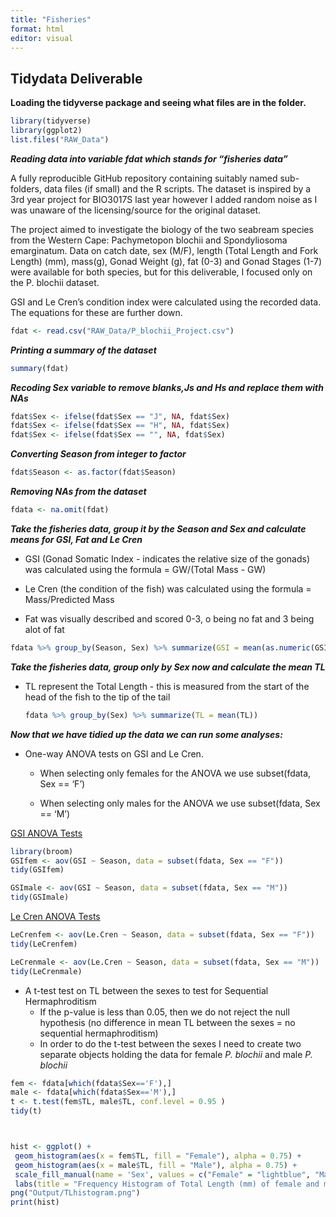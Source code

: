 ```yaml
---
title: "Fisheries"
format: html
editor: visual
---
```


## Tidydata Deliverable

**Loading the tidyverse package and seeing what files are in the folder.**

```r
library(tidyverse)
library(ggplot2)
list.files("RAW_Data")
```

***Reading data into variable fdat which stands for "fisheries data"***

A fully reproducible GitHub repository containing suitably named sub-folders, data files (if small) and the R scripts. The dataset is inspired by a 3rd year project for BIO3017S last year however I added random noise as I was unaware of the licensing/source for the original dataset.

The project aimed to investigate the biology of the two seabream species from the Western Cape: Pachymetopon blochii and Spondyliosoma emarginatum. Data on catch date, sex (M/F), length (Total Length and Fork Length) (mm), mass(g), Gonad Weight (g), fat (0-3) and Gonad Stages (1-7) were available for both species, but for this deliverable, I focused only on the P. blochii dataset.

GSI and Le Cren's condition index were calculated using the recorded data. The equations for these are further down.

```r
fdat <- read.csv("RAW_Data/P_blochii_Project.csv")
```

***Printing a summary of the dataset***

```r
summary(fdat)
```

***Recoding Sex variable to remove blanks,Js and Hs and replace them with NAs***

```r
fdat$Sex <- ifelse(fdat$Sex == "J", NA, fdat$Sex)
fdat$Sex <- ifelse(fdat$Sex == "H", NA, fdat$Sex)
fdat$Sex <- ifelse(fdat$Sex == "", NA, fdat$Sex)
```

***Converting Season from integer to factor***

```r
fdat$Season <- as.factor(fdat$Season)
```

***Removing NAs from the dataset***

```r
fdata <- na.omit(fdat)
```

***Take the fisheries data, group it by the Season and Sex and calculate means for GSI, Fat and Le Cren***

-   GSI (Gonad Somatic Index - indicates the relative size of the gonads) was calculated using the formula = GW/(Total Mass - GW)

-   Le Cren (the condition of the fish) was calculated using the formula = Mass/Predicted Mass

-   Fat was visually described and scored 0-3, o being no fat and 3 being alot of fat

```r

fdata %>% group_by(Season, Sex) %>% summarize(GSI = mean(as.numeric(GSI), na.rm = TRUE), 'Le Cren' = mean(Le.Cren), Fat = mean(Fat, na.rm = TRUE)) %>% arrange(Sex)
```

***Take the fisheries data, group only by Sex now and calculate the mean TL***

-   TL represent the Total Length - this is measured from the start of the head of the fish to the tip of the tail

    ```r
    fdata %>% group_by(Sex) %>% summarize(TL = mean(TL))
    ```

***Now that we have tidied up the data we can run some analyses:***

-   One-way ANOVA tests on GSI and Le Cren.

    -   When selecting only females for the ANOVA we use subset(fdata, Sex == 'F')

    -   When selecting only males for the ANOVA we use subset(fdata, Sex == 'M')

[GSI ANOVA Tests]{.underline}

```r
library(broom)
GSIfem <- aov(GSI ~ Season, data = subset(fdata, Sex == "F"))
tidy(GSIfem)
```

```r
GSImale <- aov(GSI ~ Season, data = subset(fdata, Sex == "M"))
tidy(GSImale)
```

[Le Cren ANOVA Tests]{.underline}

```r
LeCrenfem <- aov(Le.Cren ~ Season, data = subset(fdata, Sex == "F"))
tidy(LeCrenfem)
```

```r
LeCrenmale <- aov(Le.Cren ~ Season, data = subset(fdata, Sex == "M"))
tidy(LeCrenmale)
```

-   A t-test test on TL between the sexes to test for Sequential Hermaphroditism
    -   If the p-value is less than 0.05, then we do not reject the null hypothesis (no difference in mean TL between the sexes = no sequential hermaphroditism)
    -   In order to do the t-test between the sexes I need to create two separate objects holding the data for female *P. blochii* and male *P. blochii*

```r
fem <- fdata[which(fdata$Sex=='F'),]
male <- fdata[which(fdata$Sex=='M'),]
t <- t.test(fem$TL, male$TL, conf.level = 0.95 )
tidy(t)



hist <- ggplot() +
 geom_histogram(aes(x = fem$TL, fill = "Female"), alpha = 0.75) +
 geom_histogram(aes(x = male$TL, fill = "Male"), alpha = 0.75) +
 scale_fill_manual(name = 'Sex', values = c("Female" = "lightblue", "Male" = "orange")) +
 labs(title = "Frequency Histogram of Total Length (mm) of female and male P. blochii", x = "Total Length (mm)", y = "Frequency") + theme_classic()
png("Output/TLhistogram.png")
print(hist)

```
